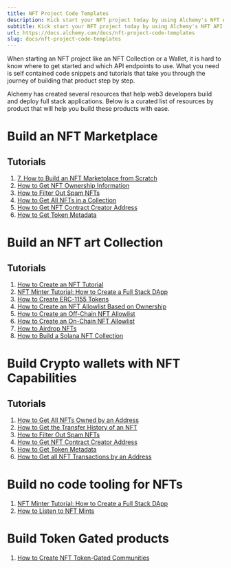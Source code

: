 ```yaml
---
title: NFT Project Code Templates
description: Kick start your NFT project today by using Alchemy's NFT API Code Snippets and Tutorials
subtitle: Kick start your NFT project today by using Alchemy's NFT API Code Snippets and Tutorials
url: https://docs.alchemy.com/docs/nft-project-code-templates
slug: docs/nft-project-code-templates
---
```


When starting an NFT project like an NFT Collection or a Wallet, it is hard to know where to get started and which API endpoints to use. What you need is self contained code snippets and tutorials that take you through the journey of building that product step by step.

Alchemy has created several resources that help web3 developers build and deploy full stack applications. Below is a curated list of resources by product that will help you build these products with ease.

# Build an NFT Marketplace

## Tutorials

1. [7. How to Build an NFT Marketplace from Scratch](/docs/how-to-build-an-nft-marketplace-from-scratch)
2. [How to Get NFT Ownership Information](/docs/how-to-get-nft-ownership-information)
3. [How to Filter Out Spam NFTs](/docs/how-to-filter-out-spam-nfts)
4. [How to Get All NFTs in a Collection](/docs/how-to-get-all-nfts-in-a-collection)
5. [How to Get NFT Contract Creator Address](/docs/how-to-get-nft-contract-creator-address)
6. [How to Get Token Metadata](/docs/how-to-get-token-metadata)

# Build an NFT art Collection

## Tutorials

1. [How to Create an NFT Tutorial](/docs/how-to-create-an-nft)
2. [NFT Minter Tutorial: How to Create a Full Stack DApp](/docs/nft-minter)
3. [How to Create ERC-1155 Tokens](/docs/how-to-create-erc-1155-tokens)
4. [How to Create an NFT Allowlist Based on Ownership](/docs/how-to-create-allowlists-based-on-nft-ownership)
5. [How to Create an Off-Chain NFT Allowlist](/docs/how-to-create-an-off-chain-nft-allowlist)
6. [How to Create an On-Chain NFT Allowlist](/docs/how-to-create-an-on-chain-nft-allowlist)
7. [How to Airdrop NFTs](/docs/how-to-airdrop-nfts)
8. [How to Build a Solana NFT Collection](/docs/how-to-build-a-solana-nft-collection)

# Build Crypto wallets with NFT Capabilities

## Tutorials

1. [How to Get All NFTs Owned by an Address](/docs/how-to-get-all-nfts-owned-by-an-address)
2. [How to Get the Transfer History of an NFT](/docs/how-to-get-the-transfer-history-of-an-nft)
3. [How to Filter Out Spam NFTs](/docs/how-to-filter-out-spam-nfts)
4. [How to Get NFT Contract Creator Address](/docs/how-to-get-nft-contract-creator-address)
5. [How to Get Token Metadata](/docs/how-to-get-token-metadata)
6. [How to Get all NFT Transactions by an Address](/docs/how-to-get-all-nft-transactions-by-an-address)

# Build no code tooling for NFTs

1. [NFT Minter Tutorial: How to Create a Full Stack DApp](/docs/nft-minter)
2. [How to Listen to NFT Mints](/docs/how-to-listen-to-nft-mints)

# Build Token Gated products

1. [How to Create NFT Token-Gated Communities](/docs/how-to-create-nft-token-gated-communities-with-the-alchemy-nft-api)
